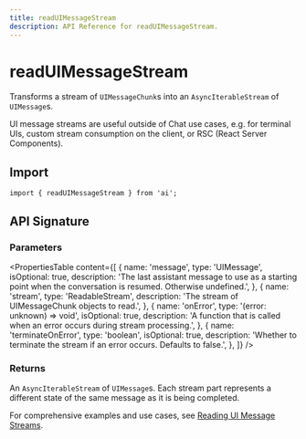 ```yaml
---
title: readUIMessageStream
description: API Reference for readUIMessageStream.
---
```


# readUIMessageStream

Transforms a stream of `UIMessageChunk`s into an `AsyncIterableStream` of `UIMessage`s.

UI message streams are useful outside of Chat use cases, e.g. for terminal UIs, custom stream consumption on the client, or RSC (React Server Components).

## Import

```tsx
import { readUIMessageStream } from 'ai';
```

## API Signature

### Parameters

<PropertiesTable
  content={[
    {
      name: 'message',
      type: 'UIMessage',
      isOptional: true,
      description:
        'The last assistant message to use as a starting point when the conversation is resumed. Otherwise undefined.',
    },
    {
      name: 'stream',
      type: 'ReadableStream<UIMessageChunk>',
      description: 'The stream of UIMessageChunk objects to read.',
    },
    {
      name: 'onError',
      type: '(error: unknown) => void',
      isOptional: true,
      description:
        'A function that is called when an error occurs during stream processing.',
    },
    {
      name: 'terminateOnError',
      type: 'boolean',
      isOptional: true,
      description:
        'Whether to terminate the stream if an error occurs. Defaults to false.',
    },
  ]}
/>

### Returns

An `AsyncIterableStream` of `UIMessage`s. Each stream part represents a different state of the same message as it is being completed.

For comprehensive examples and use cases, see [Reading UI Message Streams](/docs/ai-sdk-ui/reading-ui-message-streams).
